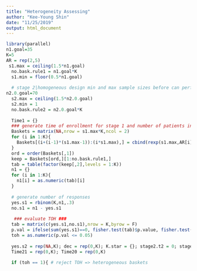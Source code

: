 ```yaml
---
title: "Heterogeneity Assessing"
author: "Kee-Young Shin"
date: "11/25/2019"
output: html_document
---
```

```r
library(parallel)
n1.goal=35
K=5
AR = rep(2,5)
 s1.max = ceiling(1.5*n1.goal) 
  no.bask.rule1 = n1.goal*K
  s1.min = floor(0.5*n1.goal)
  
  # stage 2|homogeneous design min and max sample sizes before can perform one-sample test of efficacy
n2.0.goal=70
  s2.max = ceiling(1.5*n2.0.goal)
  s2.min = 1
  no.bask.rule2 = n2.0.goal*K
  
  Time1 = {}
  ### generate time of enrollment for stage 1 and number of patients in stage 1
  Baskets = matrix(NA,nrow = s1.max*K,ncol = 2)
  for (i in 1:K){
    Baskets[(i+(i-1)*(s1.max-1)):(i*s1.max),] = cbind(rexp(s1.max,AR[i]),rep(i,s1.max))
  }
  ord = order(Baskets[,1])
  keep = Baskets[ord,][1:no.bask.rule1,]
  tab = table(factor(keep[,2],levels = 1:K))
  n1 = {}
  for (i in 1:K){
    n1[i] = as.numeric(tab)[i]
  }
  
  # generate number of responses 
  yes.s1 = rbinom(K,n1,.3)
  no.s1 = n1 - yes.s1
  
   ### evaluate TOH ###
  tab = matrix(c(yes.s1,no.s1),nrow = K,byrow = F)
  p.val = ifelse(sum(yes.s1)==0, fisher.test(tab)$p.value, fisher.test(tab,hybrid = T,simulate.p.value=T)$p.value) # don't simulate pval if marginal of all yes = 0
  toh = as.numeric(p.val <= 0.05)
  
  yes.s2 = rep(NA,K); dec = rep(0,K); K.star = {}; stage2.t2 = 0; stage2.t1 = rep(0,K); n2.0 = rep(NA,K); n2.1 = rep(NA,K)
  Time21 = rep(0,K); Time20 = rep(0,K)
  
  if (toh == 1){ # reject TOH => heterogeneous baskets
  
```

